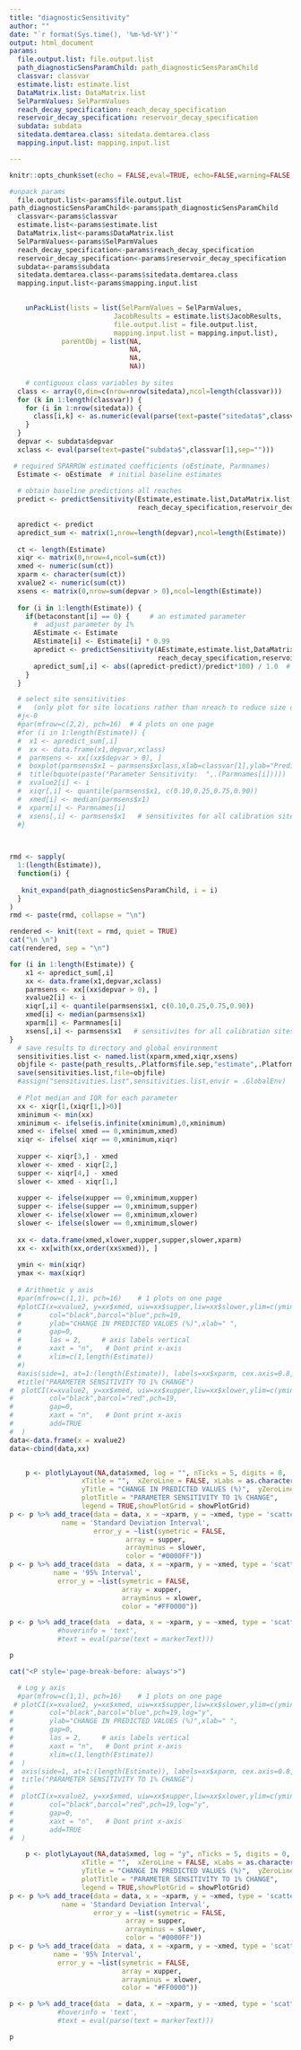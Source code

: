```yaml
---
title: "diagnosticSensitivity"
author: ""
date: "`r format(Sys.time(), '%m-%d-%Y')`"
output: html_document
params:
  file.output.list: file.output.list
  path_diagnosticSensParamChild: path_diagnosticSensParamChild
  classvar: classvar
  estimate.list: estimate.list
  DataMatrix.list: DataMatrix.list
  SelParmValues: SelParmValues
  reach_decay_specification: reach_decay_specification
  reservoir_decay_specification: reservoir_decay_specification
  subdata: subdata
  sitedata.demtarea.class: sitedata.demtarea.class
  mapping.input.list: mapping.input.list

---
```


```r
knitr::opts_chunk$set(echo = FALSE,eval=TRUE, echo=FALSE,warning=FALSE, message = FALSE)
```

```r
#unpack params
  file.output.list<-params$file.output.list
path_diagnosticSensParamChild<-params$path_diagnosticSensParamChild
  classvar<-params$classvar
  estimate.list<-params$estimate.list
  DataMatrix.list<-params$DataMatrix.list
  SelParmValues<-params$SelParmValues
  reach_decay_specification<-params$reach_decay_specification
  reservoir_decay_specification<-params$reservoir_decay_specification
  subdata<-params$subdata
  sitedata.demtarea.class<-params$sitedata.demtarea.class
  mapping.input.list<-params$mapping.input.list

  
    unPackList(lists = list(SelParmValues = SelParmValues,
                          JacobResults = estimate.list$JacobResults,
                          file.output.list = file.output.list,
                          mapping.input.list = mapping.input.list),
             parentObj = list(NA,
                              NA,
                              NA,
                              NA))
    
    # contiguous class variables by sites
  class <- array(0,dim=c(nrow=nrow(sitedata),ncol=length(classvar))) 
  for (k in 1:length(classvar)) { 
    for (i in 1:nrow(sitedata)) {
      class[i,k] <- as.numeric(eval(parse(text=paste("sitedata$",classvar[k],"[",i,"]",sep=""))))
    } 
  }
  depvar <- subdata$depvar
  xclass <- eval(parse(text=paste("subdata$",classvar[1],sep="")))
```

```r
 # required SPARROW estimated coefficients (oEstimate, Parmnames)
  Estimate <- oEstimate  # initial baseline estimates
  
  # obtain baseline predictions all reaches
  predict <- predictSensitivity(Estimate,estimate.list,DataMatrix.list,SelParmValues,
                                reach_decay_specification,reservoir_decay_specification,subdata)
  
  apredict <- predict
  apredict_sum <- matrix(1,nrow=length(depvar),ncol=length(Estimate))
  
  ct <- length(Estimate)
  xiqr <- matrix(0,nrow=4,ncol=sum(ct))
  xmed <- numeric(sum(ct))
  xparm <- character(sum(ct))
  xvalue2 <- numeric(sum(ct))
  xsens <- matrix(0,nrow=sum(depvar > 0),ncol=length(Estimate))
  
  for (i in 1:length(Estimate)) {
    if(betaconstant[i] == 0) {     # an estimated parameter
      #  adjust parameter by 1%
      AEstimate <- Estimate
      AEstimate[i] <- Estimate[i] * 0.99
      apredict <- predictSensitivity(AEstimate,estimate.list,DataMatrix.list,SelParmValues,
                                     reach_decay_specification,reservoir_decay_specification,subdata)
      apredict_sum[,i] <- abs((apredict-predict)/predict*100) / 1.0  # change relative to 1% change
    }
  }
```

 
```r
  # select site sensitivities 
  #   (only plot for site locations rather than nreach to reduce size of display)
  #j<-0
  #par(mfrow=c(2,2), pch=16)  # 4 plots on one page
  #for (i in 1:length(Estimate)) {
  #  x1 <- apredict_sum[,i]
  #  xx <- data.frame(x1,depvar,xclass)
  #  parmsens <- xx[(xx$depvar > 0), ] 
  #  boxplot(parmsens$x1 ~ parmsens$xclass,xlab=classvar[1],ylab="Prediction Change (%) Relative to 1% Change",las = 2)
  #  title(bquote(paste("Parameter Sensitivity:  ",.(Parmnames[i]))))  
  #  xvalue2[i] <- i
  #  xiqr[,i] <- quantile(parmsens$x1, c(0.10,0.25,0.75,0.90)) 
  #  xmed[i] <- median(parmsens$x1)
  #  xparm[i] <- Parmnames[i]
  #  xsens[,i] <- parmsens$x1   # sensitivites for all calibration sites
  #}
  


rmd <- sapply(
  1:(length(Estimate)),
  function(i) {
  
   knit_expand(path_diagnosticSensParamChild, i = i)
  }
)
rmd <- paste(rmd, collapse = "\n")

```

```r

rendered <- knit(text = rmd, quiet = TRUE)
cat("\n \n")
cat(rendered, sep = "\n")

```


```r
for (i in 1:length(Estimate)) {
    x1 <- apredict_sum[,i]
    xx <- data.frame(x1,depvar,xclass)
    parmsens <- xx[(xx$depvar > 0), ] 
    xvalue2[i] <- i
    xiqr[,i] <- quantile(parmsens$x1, c(0.10,0.25,0.75,0.90)) 
    xmed[i] <- median(parmsens$x1)
    xparm[i] <- Parmnames[i]
    xsens[,i] <- parmsens$x1   # sensitivites for all calibration sites
}   
  # save results to directory and global environment
  sensitivities.list <- named.list(xparm,xmed,xiqr,xsens)
  objfile <- paste(path_results,.Platform$file.sep,"estimate",.Platform$file.sep,run_id,"_sensitivities.list",sep="") 
  save(sensitivities.list,file=objfile)
  #assign("sensitivities.list",sensitivities.list,envir = .GlobalEnv)
  
  # Plot median and IQR for each parameter
  xx <- xiqr[1,(xiqr[1,]>0)]  
  xminimum <- min(xx)
  xminimum <- ifelse(is.infinite(xminimum),0,xminimum)
  xmed <- ifelse( xmed == 0,xminimum,xmed)
  xiqr <- ifelse( xiqr == 0,xminimum,xiqr)
  
  xupper <- xiqr[3,] - xmed
  xlower <- xmed - xiqr[2,]
  supper <- xiqr[4,] - xmed
  slower <- xmed - xiqr[1,]
  
  xupper <- ifelse(xupper == 0,xminimum,xupper)
  supper <- ifelse(supper == 0,xminimum,supper)
  xlower <- ifelse(xlower == 0,xminimum,xlower)
  slower <- ifelse(slower == 0,xminimum,slower)
  
  xx <- data.frame(xmed,xlower,xupper,supper,slower,xparm)
  xx <- xx[with(xx,order(xx$xmed)), ]  
  
  ymin <- min(xiqr)
  ymax <- max(xiqr)
  
  # Arithmetic y axis
  #par(mfrow=c(1,1), pch=16)    # 1 plots on one page
  #plotCI(x=xvalue2, y=xx$xmed, uiw=xx$supper,liw=xx$slower,ylim=c(ymin,ymax),
  #       col="black",barcol="blue",pch=19,
  #       ylab="CHANGE IN PREDICTED VALUES (%)",xlab=" ",
  #       gap=0,
  #       las = 2,     # axis labels vertical
  #       xaxt = "n",   # Dont print x-axis
  #       xlim=c(1,length(Estimate))
  #)
  #axis(side=1, at=1:(length(Estimate)), labels=xx$xparm, cex.axis=0.8, las = 2)
  #title("PARAMETER SENSITIVITY TO 1% CHANGE")
#  plotCI(x=xvalue2, y=xx$xmed, uiw=xx$xupper,liw=xx$xlower,ylim=c(ymin,ymax),
#         col="black",barcol="red",pch=19,
#         gap=0,
#         xaxt = "n",   # Dont print x-axis
#         add=TRUE
#  )
data<-data.frame(x = xvalue2)
data<-cbind(data,xx)


    p <- plotlyLayout(NA,data$xmed, log = "", nTicks = 5, digits = 0,
                  xTitle = "",  xZeroLine = FALSE, xLabs = as.character(data$xparm),
                  yTitle = "CHANGE IN PREDICTED VALUES (%)",  yZeroLine = FALSE,ymin = ymin, ymax = ymax,
                  plotTitle = "PARAMETER SENSITIVITY TO 1% CHANGE",
                  legend = TRUE,showPlotGrid = showPlotGrid)
p <- p %>% add_trace(data = data, x = ~xparm, y = ~xmed, type = 'scatter', mode = 'markers',color = I("#0000FF"),
             name = 'Standard Deviation Interval',
                     error_y = ~list(symetric = FALSE,
                             array = supper,
                             arrayminus = slower,
                             color = "#0000FF"))
p <- p %>% add_trace(data  = data, x = ~xparm, y = ~xmed, type = 'scatter', mode = 'markers',color = I("#FF0000"),
           name = '95% Interval',
            error_y = ~list(symetric = FALSE,
                            array = xupper,
                            arrayminus = xlower,
                            color = "#FF0000"))

p <- p %>% add_trace(data  = data, x = ~xparm, y = ~xmed, type = 'scatter', mode = 'markers',color = I("black"),name = 'mean')#,
            #hoverinfo = 'text',
            #text = eval(parse(text = markerText)))

p
```

```r
cat("<P style='page-break-before: always'>") 
```

```r
  
  # Log y axis
  #par(mfrow=c(1,1), pch=16)    # 1 plots on one page
 # plotCI(x=xvalue2, y=xx$xmed, uiw=xx$supper,liw=xx$slower,ylim=c(ymin,ymax),
#         col="black",barcol="blue",pch=19,log="y",
#         ylab="CHANGE IN PREDICTED VALUES (%)",xlab=" ",
#         gap=0,
#         las = 2,     # axis labels vertical
#         xaxt = "n",   # Dont print x-axis
#         xlim=c(1,length(Estimate))
#  )
#  axis(side=1, at=1:(length(Estimate)), labels=xx$xparm, cex.axis=0.8, las = 2)
#  title("PARAMETER SENSITIVITY TO 1% CHANGE")
#  
#  plotCI(x=xvalue2, y=xx$xmed, uiw=xx$xupper,liw=xx$xlower,ylim=c(ymin,ymax),
#         col="black",barcol="red",pch=19,log="y",
#         gap=0,
#         xaxt = "n",   # Dont print x-axis
#         add=TRUE
#  )

    p <- plotlyLayout(NA,data$xmed, log = "y", nTicks = 5, digits = 0,
                  xTitle = "",  xZeroLine = FALSE, xLabs = as.character(data$xparm),
                  yTitle = "CHANGE IN PREDICTED VALUES (%)",  yZeroLine = FALSE,ymin = ymin, ymax = ymax,
                  plotTitle = "PARAMETER SENSITIVITY TO 1% CHANGE",
                  legend = TRUE,showPlotGrid = showPlotGrid)
p <- p %>% add_trace(data = data, x = ~xparm, y = ~xmed, type = 'scatter', mode = 'markers',color = I("#0000FF"),
             name = 'Standard Deviation Interval',
                     error_y = ~list(symetric = FALSE,
                             array = supper,
                             arrayminus = slower,
                             color = "#0000FF"))
p <- p %>% add_trace(data  = data, x = ~xparm, y = ~xmed, type = 'scatter', mode = 'markers',color = I("#FF0000"),
           name = '95% Interval',
            error_y = ~list(symetric = FALSE,
                            array = xupper,
                            arrayminus = xlower,
                            color = "#FF0000"))

p <- p %>% add_trace(data  = data, x = ~xparm, y = ~xmed, type = 'scatter', mode = 'markers',color = I("black"),name = 'mean')#,
            #hoverinfo = 'text',
            #text = eval(parse(text = markerText)))

p
```
